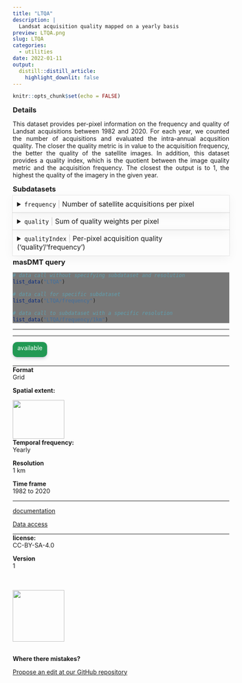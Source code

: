 ```yaml
---
title: "LTQA"
description: |
  Landsat acquisition quality mapped on a yearly basis
preview: LTQA.png
slug: LTQA
categories:
  - utilities
date: 2022-01-11
output:
  distill::distill_article:
    highlight_downlit: false
---
```

  
```r
knitr::opts_chunk$set(echo = FALSE)
```

<div style="width=80%;margin-top:0;margin-bottom:0;">
<h3 style="margin-top:5;margin-bottom:5;">Details</h3>
<p align="justify">
This dataset provides per-pixel information on the frequency and quality of Landsat acquisitions between 1982 and 2020. For each year, we counted the number of acquisitions and evaluated the intra-annual acqusition quality. The closer the quality metric is in value to the acquisition frequency, the better the quality of the satellite images. In addition, this dataset provides a quality index, which is the quotient between the image quality metric and the acquisition frequency. The closest the output is to 1, the highest the quality of the imagery in the given year.
</p>

<h3 style="margin-top:5;margin-bottom:5;">Subdatasets</h3>
<details style='cursor:pointer;border:none;box-shadow: rgba(0, 0, 0, 0.05) 0px 6px 24px 0px, rgba(0, 0, 0, 0.08) 0px 0px 0px 1px;padding:10px;margin:0;'>
<summary style="font-size:16px;">`frequency`<span style="color:#C8C8C8;"> | </span>Number of satellite acquisitions per pixel</summary>
<hr style="margin-top:0;margin-bottom:20px;">
|content|description|
|-------|-----------|
|value_range|e.g. 0...n|
</details>
<details style='cursor:pointer;border:none;box-shadow: rgba(0, 0, 0, 0.05) 0px 6px 24px 0px, rgba(0, 0, 0, 0.08) 0px 0px 0px 1px;padding:10px;margin:0;'>
<summary style="font-size:16px;">`quality`<span style="color:#C8C8C8;"> | </span>Sum of quality weights per pixel</summary>
<hr style="margin-top:0;margin-bottom:20px;">
|content|description|
|-------|-----------|
|value_range|e.g. 0...n|
</details>
<details style='cursor:pointer;border:none;box-shadow: rgba(0, 0, 0, 0.05) 0px 6px 24px 0px, rgba(0, 0, 0, 0.08) 0px 0px 0px 1px;padding:10px;margin:0;'>
<summary style="font-size:16px;">`qualityIndex`<span style="color:#C8C8C8;"> | </span>Per-pixel acquisition quality ('quality'/'frequency')</summary>
<hr style="margin-top:0;margin-bottom:20px;">
|content|description|
|-------|-----------|
|value_range|e.g. 0...1|
</details>
<h3 style="margin-top:5;margin-bottom:5;">masDMT query</h3>
<div style="width=80%;margin-top:5;margin-bottom:5;background-color:#777777;">
```r
# data call without specifying subdataset and resolution
list_data("LTQA")

# data call for specific subdataset 
list_data("LTQA/frequency")

# data call to subdataset with a specific resolution
list_data("LTQA/frequency/1km")
```
</div>
<hr style="margin-top:0;margin-bottom:0;">

<hr>
</div>

<aside>
<p style="padding:5px;margin-top:0;margin-bottom:20px;border-radius:10px;text-align:center;background:#229954;color:#ffffff;height:25px;width:70px;box-shadow: rgba(9, 30, 66, 0.25) 0px 4px 8px -2px, rgba(9, 30, 66, 0.08) 0px 0px 0px 1px;">available</p>
<hr style="margin-top:0;margin-bottom:0;">
<p style="margin-top:0;margin-bottom:0;">**Format**</p>
<p style="margin-top:0;">Grid</p>
<p style="margin-top:0;">**Spatial extent:**</p>
<img src="LTQA_extent.png" width=120, height=90>
<p style="margin-top:0;margin-bottom:0;">**Temporal frequency:**</p>
<p style="margin-top:0;">Yearly</p>
<p style="margin-top:0;margin-bottom:0;">**Resolution**</p>
<p style="margin-top:0;">1 km</p>
<p style="margin-top:0;margin-bottom:0;">**Time frame**</p>
<p style="margin-top:0;">1982 to 2020</p>
<hr style="margin-top:0;margin-bottom:0;">
<p><p style='margin-top:0;margin-bottom:0;'><a style="margin:0;padding:0;" href="mailto:mas@idiv.de?subject=Data information request: ">documentation</a></p></p>
<p><p style='margin-top:0;margin-bottom:0;'><a style="margin:0;padding:0;" href="mailto:mas@idiv.de?subject=Data access request: ">Data access</a></p></p>
<hr style="margin-top:0;margin-bottom:0;">
<p style="margin-top:0;margin-bottom:0;">**license:**</p>
<p style="margin-top:0;">CC-BY-SA-4.0</p>
<p style="margin-top:0;margin-bottom:0;">**Version**</p>
<p style="margin-top:0;">1</p>
<br>
<br>
<img src="https://raw.githubusercontent.com/macroecology-society/masDMT/master/docs/sidebar_credits.png" width="120;">
<br>
<br>
<p style="margin-bottom:0;padding:0;">**Where there  mistakes?**</p>
<p><a href='https://github.com/macroecology-society/data-catalog/tree/main/_posts/LTQA/LTQA.yml'>Propose an edit at our GitHub repository</a></p>
</aside>
